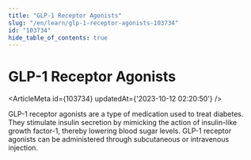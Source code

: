 ```yaml
---
title: "GLP-1 Receptor Agonists"
slug: "/en/learn/glp-1-receptor-agonists-103734"
id: "103734"
hide_table_of_contents: true
---
```



# GLP-1 Receptor Agonists

<ArticleMeta id={103734} updatedAt={'2023-10-12 02:20:50'} />
<div className='border-solid border-b border-t-0 my-4 border-[var(--ifm-color-gray-300)]' />

GLP-1 receptor agonists are a type of medication used to treat diabetes. They stimulate insulin secretion by mimicking the action of insulin-like growth factor-1, thereby lowering blood sugar levels. GLP-1 receptor agonists can be administered through subcutaneous or intravenous injection.
